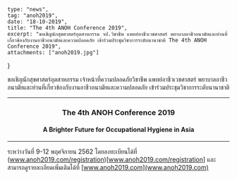 	type: "news",
	tag: "anoh2019",
	date: "18-10-2019",
	title: "The 4th ANOH Conference 2019",
	excerpt: "ขอเชิญนักสุขศาสตร์อุตสาหกรรม จป.วิชาชีพ แพทย์อาชีวเวชศาสตร์ พยาบาลอาชีวอนามัยและท่านที่เกี่ยวข้องกับงานอาชีวอนามัยและความปลอดภัย เข้าร่วมประชุมวิชาการระดับนานาชาติ The 4th ANOH Conference 2019",
	attachments: ["anoh2019.jpg"]
}

ขอเชิญนักสุขศาสตร์อุตสาหกรรม เจ้าหน้าที่ความปลอดภัยวิชาชีพ แพทย์อาชีวเวชศาสตร์ พยาบาลอาชีวอนามัยและท่านที่เกี่ยวข้องกับงานอาชีวอนามัยและความปลอดภัย เข้าร่วมประชุมวิชาการระดับนานาชาติ 

---

<center><h3>The 4th ANOH Conference 2019</h3></center>
<center><h4>A Brighter Future for Occupational Hygiene in Asia</h4></center>

---

ระหว่างวันที่ 9-12 พฤศจิกายน 2562 โดยลงทะเบียนได้ที่ (www.anoh2019.com/registration)[www.anoh2019.com/registration] และสามารถดูรายละเอียดเพิ่มเติมได้ที่ [www.anoh2019.com](www.anoh2019.com)
